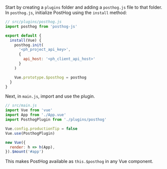 Start by creating a `plugins` folder and adding a `posthog.js` file to that folder. In `posthog.js`, initialize PostHog using the `install` method:

```js
// src/plugins/posthog.js
import posthog from 'posthog-js'

export default {
  install(Vue) {
    posthog.init(
      '<ph_project_api_key>',
      {
        api_host: '<ph_client_api_host>'
      }
    )

    Vue.prototype.$posthog = posthog
  }
}
```

Next, in `main.js`, import and use the plugin.

```js
// src/main.js
import Vue from 'vue'
import App from './App.vue'
import PosthogPlugin from './plugins/posthog'

Vue.config.productionTip = false
Vue.use(PosthogPlugin)

new Vue({
  render: h => h(App),
}).$mount('#app')
```

This makes PostHog available as `this.$posthog` in any Vue component.